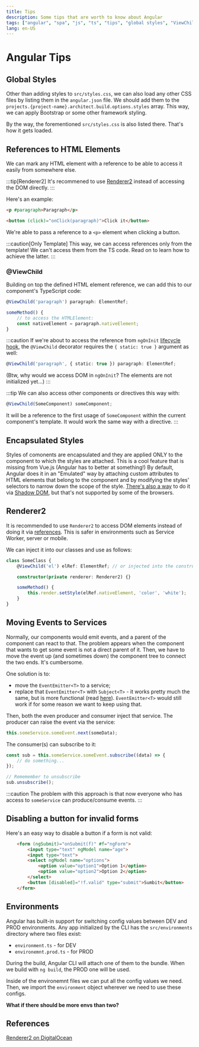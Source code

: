 ```yaml
---
title: Tips
description: Some tips that are worth to know about Angular
tags: ["angular", "spa", "js", "ts", "tips", "global styles", "ViewChild", "Renderer", "encapsulation", "environments"]
lang: en-US
---
```



# Angular Tips

## Global Styles

Other than adding styles to `src/styles.css`, we can also load any other CSS
files by listing them in the `angular.json` file. We should add them to the
`projects.{project-name}.architect.build.options.styles` array. This way, we can
apply Bootstrap or some other framework styling.

By the way, the forementioned `src/styles.css` is also listed there. That's how
it gets loaded.

## References to HTML Elements

We can mark any HTML element with a reference to be able to access it easily
from somewhere else.

:::tip[Renderer2]
It's recommened to use [Renderer2](#renderer2) instead of accessing the DOM
directly.
:::

Here's an example:

```html
<p #paragraph>Paragraph</p>

<button (click)="onClick(paragraph)">Click it</button>
```

We're able to pass a reference to a `<p>` element when clicking a button.

:::caution[Only Template]
This way, we can access references only from the template!
We can't access them from the TS code. Read on to learn how
to achieve the latter.
:::

### @ViewChild

Building on top the defined HTML element reference, we can add this to our
component's TypeScript code:

```ts
@ViewChild('paragraph') paragraph: ElementRef;

someMethod() {
    // to access the HTMLElement:
    const nativeElement = paragraph.nativeElement;
}
```

:::caution
If we're about to access the reference from `ngOnInit` [lifecycle
hook](/programming/angular/components#component-lifecycle), the `@ViewChild` decorator requires
the `{ static: true }` argument as well:

```ts
@ViewChild('paragraph', { static: true }) paragraph: ElementRef;
```

(Btw, why would we access DOM in `ngOnInit`? The elements are not initialized
yet...)
:::

:::tip
We can also access other components or directives this way with:

```ts
@ViewChild(SomeComponent) someComponent;
```

It will be a reference to the first usage of `SomeComponent` within the current
component's template. It would work the same way with a directive.
:::

## Encapsulated Styles

Styles of comonents are encapsulated and they are applied ONLY to the component
to which the styles are attached. This is a cool feature that is missing from
Vue.js (Angular has to better at something!) By default, Angular does it in an
"Emulated" way by attaching custom attributes to HTML elements that belong to
the component and by modifying the styles' selectors to narrow down the scope of
the style. [There's also a way](https://angular.io/guide/view-encapsulation) to
do it via [Shadow
DOM](https://developer.mozilla.org/en-US/docs/Web/Web_Components/Using_shadow_DOM),
but that's not supported by some of the browsers.

## Renderer2

It is recommended to use `Renderer2` to access DOM elements instead of doing it
via [references](#references-to-html-elements). This is safer in environments
such as Service Worker, server or mobile.

We can inject it into our classes and use as follows:

```ts
class SomeClass {
    @ViewChild('el') elRef: ElementRef; // or injected into the constructor in a directive

    constructor(private renderer: Renderer2) {}

    someMethod() {
        this.render.setStyle(elRef.nativeElement, 'color', 'white');
    }
}
```

## Moving Events to Services

Normally, our components would emit events, and a parent of the component can
react to that. The problem appears when the component that wants to get some
event is not a direct parent of it. Then, we have to move the event up (and
sometimes down) the component tree to connect the two ends. It's cumbersome.

One solution is to:

- move the `EventEmitter<T>` to a service;
- replace that `EventEmitter<T>` with `Subject<T>` - it works pretty much the
  same, but is more functional (read
  [here](/programming/angular/observables#subject)). `EventEmitter<T>` would
  still work if for some reason we want to keep using that.

Then, both the even producer and consumer inject that service. The producer can
raise the event via the service:

```ts
this.someService.someEvent.next(someData);
```

The consumer(s) can subscribe to it:

```ts
const sub = this.someService.someEvent.subscribe((data) => {
    // do something...
});

// Rememember to unsubscribe
sub.unsubscribe();
```

:::caution
The problem with this approach is that now everyone who has access to
`someService` can produce/consume events.
:::

## Disabling a button for invalid forms

Here's an easy way to disable a button if a form is not valid:

```html {8}
    <form (ngSubmit)="onSubmit(f)" #f="ngForm">
        <input type="text" ngModel name="age">
        <input type="text">
        <select ngModel name="options">
            <option value="option1">Option 1</option>
            <option value="option2">Option 2</option>
        </select>
        <button [disabled]="!f.valid" type="submit">Sumbit</button>
    </form>
```

## Environments

Angular has built-in support for switching config values between DEV and PROD
environments. Any app initialized by the CLI has the `src/environments`
directory where two files exist:

- `environment.ts` - for DEV
- `environemnt.prod.ts` - for PROD

During the build, Angular CLI will attach one of them to the bundle. When we
build with `ng build`, the PROD one will be used.

Inside of the environemnt files we can put all the config values we need. Then,
we import the `environment` object wherever we need to use these configs.

**What if there should be more envs than two?**

## References

[Renderer2 on
DigitalOcean](https://www.digitalocean.com/community/tutorials/angular-using-renderer2) 